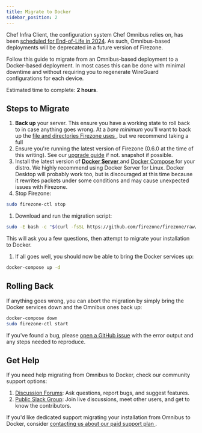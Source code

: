 ```yaml
---
title: Migrate to Docker
sidebar_position: 2
---
```


Chef Infra Client, the configuration system Chef Omnibus relies on, has been
[scheduled for End-of-Life in 2024](https://docs.chef.io/versions/#supported-commercial-distributions).
As such, Omnibus-based deployments
will be deprecated in a future version of Firezone.

Follow this guide to migrate from an Omnibus-based deployment to a Docker-based
deployment. In most cases this can be done with minimal downtime and without
requiring you to regenerate WireGuard configurations for each device.

Estimated time to complete: **2 hours**.

## Steps to Migrate

1. **Back up** your server. This ensure you have a working state to roll back to
in case anything goes wrong. At a _bare minimum_ you'll want to back up the
[file and directories Firezone uses
](../reference/file-and-directory-locations), but we recommend taking a full
1. Ensure you're running the latest version of Firezone (0.6.0 at the time of
this writing). See our [upgrade guide](upgrade) if not.
snapshot if possible.
1. Install the latest version of [**Docker Server**
](https://docs.docker.com/engine/install/#server) and [Docker Compose
](https://docs.docker.com/compose/install/linux/#install-compose)
for your distro. We highly recommend using Docker Server for Linux. Docker
Desktop will probably work too, but is discouraged at this time
because it rewrites packets under some conditions and may cause unexpected
issues with Firezone.
1. Stop Firezone:
```bash
sudo firezone-ctl stop
```
1. Download and run the migration script:
```bash
sudo -E bash -c "$(curl -fsSL https://github.com/firezone/firezone/raw/master/scripts/migrate.sh)"
```
This will ask you a few questions, then attempt to migrate your installation to
Docker.
1. If all goes well, you should now be able to bring the Docker services up:
```bash
docker-compose up -d
```

## Rolling Back

If anything goes wrong, you can abort the migration by simply bring the Docker
services down and the Omnibus ones back up:

```bash
docker-compose down
sudo firezone-ctl start
```

If you've found a bug, please [open a GitHub issue](
https://github.com/firezone/firezone/issues) with the error output and
any steps needed to reproduce.

## Get Help

If you need help migrating from Omnibus to Docker, check our community
support options:

1. [Discussion Forums](https://discourse.firez.one/): Ask questions, report
  bugs, and suggest features.
1. [Public Slack Group](https://join.slack.com/t/firezone-users/shared_invite/zt-111043zus-j1lP_jP5ohv52FhAayzT6w):
  Join live discussions, meet other users, and get to know the contributors.

If you'd like dedicated support migrating your installation from Omnibus
to Docker, consider [contacting us about our paid support plan
](https://firezone.dev/contact/sales).
